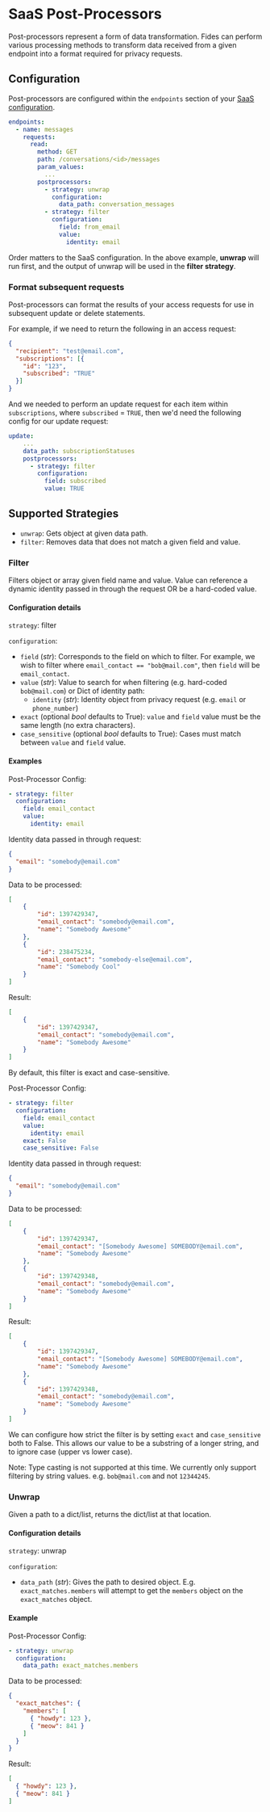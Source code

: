 
# SaaS Post-Processors

Post-processors represent a form of data transformation. Fides can perform various processing methods to transform data received from a given endpoint into a format required for privacy requests.

## Configuration

Post-processors are configured within the `endpoints` section of your [SaaS configuration](./saas_config).

```yaml
endpoints:
  - name: messages
    requests:
      read:
        method: GET
        path: /conversations/<id>/messages
        param_values:
          ...
        postprocessors:
          - strategy: unwrap
            configuration:
              data_path: conversation_messages
          - strategy: filter
            configuration:
              field: from_email
              value:
                identity: email
```

 <Callout> Order matters to the SaaS configuration. In the above example, **unwrap** will run first, and the output of unwrap will be used in the **filter strategy**.</Callout>

### Format subsequent requests
Post-processors can format the results of your access requests for use in subsequent update or delete statements.

For example, if we need to return the following in an access request:

```json
{
  "recipient": "test@email.com",
  "subscriptions": [{
    "id": "123",
    "subscribed": "TRUE"
  }]
}
```

And we needed to perform an update request for each item within `subscriptions`, where `subscribed` = `TRUE`, then we'd need the following config for our update request:

```yaml
update:
    ...
    data_path: subscriptionStatuses
    postprocessors:
      - strategy: filter
        configuration:
          field: subscribed
          value: TRUE
```

## Supported Strategies
- `unwrap`: Gets object at given data path.
- `filter`: Removes data that does not match a given field and value.


### Filter

Filters object or array given field name and value. Value can reference a dynamic identity passed in through the request OR be a hard-coded value.

#### Configuration details

`strategy`: filter

`configuration`:

- `field` (_str_): Corresponds to the field on which to filter. For example, we wish to filter where `email_contact == "bob@mail.com"`, then `field` will be `email_contact`.
- `value` (_str_): Value to search for when filtering (e.g. hard-coded `bob@mail.com`) or Dict of identity path:
    - `identity` (_str_): Identity object from privacy request (e.g. `email` or `phone_number`)
- `exact` (optional _bool_ defaults to True): `value` and `field` value must be the same length (no extra characters).
- `case_sensitive` (optional _bool_ defaults to True): Cases must match between `value` and `field` value.

#### Examples

Post-Processor Config:
```yaml
- strategy: filter
  configuration:
    field: email_contact
    value:
      identity: email
```

Identity data passed in through request:

```json
{
  "email": "somebody@email.com"
}
```

Data to be processed:
```json
[
    {
        "id": 1397429347,
        "email_contact": "somebody@email.com",
        "name": "Somebody Awesome"
    },
    {
        "id": 238475234,
        "email_contact": "somebody-else@email.com",
        "name": "Somebody Cool"
    }
]
```

Result:
```json
[
    {
        "id": 1397429347,
        "email_contact": "somebody@email.com",
        "name": "Somebody Awesome"
    }
]
```
By default, this filter is exact and case-sensitive.

Post-Processor Config:
```yaml
- strategy: filter
  configuration:
    field: email_contact
    value:
      identity: email
    exact: False
    case_sensitive: False
```

Identity data passed in through request:

```json
{
  "email": "somebody@email.com"
}
```

Data to be processed:
```json
[
    {
        "id": 1397429347,
        "email_contact": "[Somebody Awesome] SOMEBODY@email.com",
        "name": "Somebody Awesome"
    },
    {
        "id": 1397429348,
        "email_contact": "somebody@email.com",
        "name": "Somebody Awesome"
    }
]
```

Result:
```json
[
    {
        "id": 1397429347,
        "email_contact": "[Somebody Awesome] SOMEBODY@email.com",
        "name": "Somebody Awesome"
    },
    {
        "id": 1397429348,
        "email_contact": "somebody@email.com",
        "name": "Somebody Awesome"
    }
]
```
We can configure how strict the filter is by setting `exact` and `case_sensitive` both to False. This allows our value to be a substring of a longer string, and to ignore case (upper vs lower case).

Note: Type casting is not supported at this time. We currently only support filtering by string values. e.g. `bob@mail.com` and not `12344245`.


### Unwrap

Given a path to a dict/list, returns the dict/list at that location.

#### Configuration details

`strategy`: unwrap

`configuration`:

- `data_path` (_str_): Gives the path to desired object. E.g. `exact_matches.members` will attempt to get the `members` object on the `exact_matches` object.


#### Example

Post-Processor Config:
```yaml
- strategy: unwrap
  configuration:
    data_path: exact_matches.members
```

Data to be processed:
```json
{
  "exact_matches": {
    "members": [
      { "howdy": 123 },
      { "meow": 841 }
    ]
  }
}   
```
Result:
```json
[
  { "howdy": 123 },
  { "meow": 841 }
]
```


